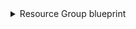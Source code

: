 <details>

<summary> Resource Group blueprint </summary>

```json showLineNumbers
{
  "identifier": "resourceGroup",
  "description": "This blueprint represents an Azure Resource Group in our software catalog",
  "title": "Resource Group",
  "icon": "Azure",
  "schema": {
    "properties": {
      "location": {
        "title": "Location",
        "type": "string"
      },
      "provisioningState": {
        "title": "Provisioning State",
        "type": "string"
      },
      "tags": {
        "title": "Tags",
        "type": "object"
      }
    }
  }
}
```

</details>

